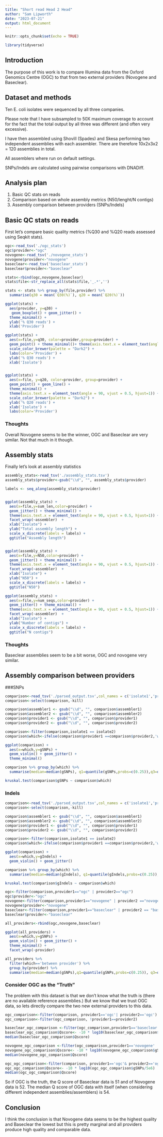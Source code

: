 ```yaml
---
title: "Short read Head 2 Head"
author: "Sam Lipworth"
date: "2023-07-21"
output: html_document
---
```


```r
knitr::opts_chunk$set(echo = TRUE)
```

```r
library(tidyverse)
```


## Introduction

The purpose of this work is to compare Illumina data from the Oxford Genomics Centre (OGC) to that from two external providers (Novogene and Baseclear).

## Dataset and methods

Ten E. coli isolates were sequenced by all three companies.

Please note that I have subsampled to 50X maximum coverage to account for the fact that the total output by all three was different (and often very excessive).

I have then assembled using Shovill (Spades) and Skesa performing two independent assemblies with each assembler. There are therefore 10x2x3x2 = 120 assemblies in total.

All assemblers where run on default settings.

SNPs/Indels are calculated using pairwise comparisons with DNADiff.


## Analysis plan

1. Basic QC stats on reads
2. Comparison based on whole assembly metrics (N50/lenght/N contigs)
3. Assembly comparison between providers (SNPs/Indels)


## Basic QC stats on reads

First let's compare basic quality metrics (%Q30 and %Q20 reads assessed using Seqkit stats). 


```r
ogc<-read_tsv('./ogc_stats')
ogc$provider<-"ogc"
novogene<-read_tsv('./novogene_stats')
novogene$provider<-"novogene"
baseclear<-read_tsv('baseclear_stats')
baseclear$provider<-"baseclear"

stats<-rbind(ogc,novogene,baseclear)
stats$file<-str_replace_all(stats$file,'_.*','')

stats <- stats %>% group_by(file,provider) %>% 
  summarise(q30 = mean(`Q30(%)`), q20 = mean(`Q20(%)`))

ggplot(stats) +
  aes(provider, y=q30) +
   geom_boxplot() + geom_jitter() +
  theme_minimal() + 
  ylab('% Q30 reads') +
  xlab('Provider')

ggplot(stats) +
  aes(x=file,y=q30, color=provider,group=provider) +
  geom_point() + theme_minimal()+ theme(axis.text.x = element_text(angle = 90, vjust = 0.5, hjust=1)) + geom_line() +
  scale_color_brewer(palette = "Dark2") +
  labs(color='Provider') +
  ylab('% Q30 reads') +
  xlab('Isolate')


ggplot(stats) +
  aes(x=file, y=q20, color=provider, group=provider) +
  geom_point() + geom_line() +
  theme_minimal() +
  theme(axis.text.x = element_text(angle = 90, vjust = 0.5, hjust=1)) +
  scale_color_brewer(palette = "Dark2") +
  ylab('% Q20 reads') +
  xlab('Isolate') +
  labs(color='Provider')
```

### Thoughts
Overall Novogene seems to be the winner, OGC and Baseclear are very similar. Not that much in it though.

## Assembly stats

Finally let's look at assembly statistics

```r

assembly_stats<-read_tsv('./assembly_stats.tsv')
assembly_stats$provider<-gsub("\\d", "", assembly_stats$provider)

labels <- seq_along(assembly_stats$provider)


ggplot(assembly_stats) +
  aes(x=file,y=sum_len,color=provider) +
  geom_jitter() + theme_minimal() +
  theme(axis.text.x = element_text(angle = 90, vjust = 0.5, hjust=1)) +
  facet_wrap(~assembler)  +
  xlab("Isolate") +
  ylab("Total assembly length") +
  scale_x_discrete(labels = labels) +
  ggtitle("Assembly length")


ggplot(assembly_stats) +
  aes(x=file,y=N50,color=provider) +
  geom_jitter() + theme_minimal() +
  theme(axis.text.x = element_text(angle = 90, vjust = 0.5, hjust=1)) +
  facet_wrap(~assembler)  +
  xlab("Isolate") +
  ylab("N50") +
  scale_x_discrete(labels = labels) +
  ggtitle("N50")

ggplot(assembly_stats) +
  aes(x=file,y=num_seqs,color=provider) +
  geom_jitter() + theme_minimal() +
  theme(axis.text.x = element_text(angle = 90, vjust = 0.5, hjust=1)) +
  facet_wrap(~assembler)  +
  xlab("Isolate") +
  ylab("Number of contigs") +
  scale_x_discrete(labels = labels) +
  ggtitle("N contigs")


```

### Thoughts

Baseclear assemblies seem to be a bit worse, OGC and novogene very similar.


## Assembly comparison between providers

###SNPs

```r

comparison<-read_tsv('./parsed_output.tsv',col_names = c('isolate1','provider1','assembler1','isolate2','provider2','assembler2','kill','gIndels','gSNPs'))
comparison<-select(comparison,-kill)

comparison$assembler1 <- gsub("\\d", "", comparison$assembler1)
comparison$assembler2 <- gsub("\\d", "", comparison$assembler2)
comparison$provider1 <- gsub("\\d", "", comparison$provider1)
comparison$provider2 <- gsub("\\d", "", comparison$provider2)

comparison<-filter(comparison,isolate1 == isolate2)
comparison$which<-ifelse(comparison$provider1 ==comparison$provider2,'within provider','between provider')

ggplot(comparison) +
  aes(x=which,y=gSNPs) +
  geom_violin() + geom_jitter() +
  theme_minimal()

comparison %>% group_by(which) %>% 
  summarise(median=median(gSNPs), q1=quantile(gSNPs,probs=c(0.25)),q3=quantile(gSNPs,probs=c(0.75)))

kruskal.test(comparison$gSNPs ~ comparison$which)
```


### Indels

```r

comparison<-read_tsv('./parsed_output.tsv',col_names = c('isolate1','provider1','assembler1','isolate2','provider2','assembler2','kill','gIndels','gSNPs'))
comparison<-select(comparison,-kill)

comparison$assembler1 <- gsub("\\d", "", comparison$assembler1)
comparison$assembler2 <- gsub("\\d", "", comparison$assembler2)
comparison$provider1 <- gsub("\\d", "", comparison$provider1)
comparison$provider2 <- gsub("\\d", "", comparison$provider2)

comparison<-filter(comparison,isolate1 == isolate2)
comparison$which<-ifelse(comparison$provider1 ==comparison$provider2,'within provider','between provider')

ggplot(comparison) +
  aes(x=which,y=gIndels) +
  geom_violin() + geom_jitter()

comparison %>% group_by(which) %>% 
  summarise(median=median(gIndels), q1=quantile(gIndels,probs=c(0.25)),q3=quantile(gIndels,probs=c(0.75)))

kruskal.test(comparison$gIndels ~ comparison$which)
```


```r

ogc<-filter(comparison,provider1=="ogc" | provider2=="ogc")
ogc$provider<-"ogc"
novogene<-filter(comparison,provider1=="novogene" | provider2 =="novogene")
novogene$provider<-"novogene"
baseclear<-filter(comparison,provider1=="baseclear" | provider2 == "baseclear")
baseclear$provider<-"baseclear"

all_providers<-rbind(ogc,novogene,baseclear)

ggplot(all_providers) +
  aes(x=which,y=gSNPs) +
  geom_violin() + geom_jitter() +
  theme_minimal() +
  facet_wrap(~provider)

all_providers %>% 
  filter(which=='between provider') %>% 
  group_by(provider) %>% 
  summarise(median=median(gSNPs),q1=quantile(gSNPs,probs=c(0.25)), q3=quantile(gSNPs,probs=c(0.75)))
```


### Consider OGC as the "Truth"

The problem with this dataset is that we don't know what the truth is (there are no available reference assemblies.) But we know that we trust OGC data, so lets directly compare the two new external providers to this data.

```r

ogc_comparison<-filter(comparison, provider1=='ogc'| provider2=='ogc')
ogc_comparison<-filter(ogc_comparison, !provider1==provider2)

baseclear_ogc_comparison <-filter(ogc_comparison,provider1=='baseclear' | provider2=='baseclear')
baseclear_ogc_comparison$Qscore<- -10 * log10(baseclear_ogc_comparison$gSNPs/5e6)
median(baseclear_ogc_comparison$Qscore)

novogene_ogc_comparison <-filter(ogc_comparison,provider1=='novogene' | provider2=='novogene')
novogene_ogc_comparison$Qscore<- -10 * log10(novogene_ogc_comparison$gSNPs/5e6)
median(novogene_ogc_comparison$Qscore)

ogc_ogc_comparison<-filter(comparison, provider1=='ogc'& provider2=='ogc')
ogc_ogc_comparison$Qscore<- -10 * log10(ogc_ogc_comparison$gSNPs/5e6)
median(ogc_ogc_comparison$Qscore)
```

So if OGC is the truth, the Q score of Baseclear data is 51 and of Novogene data is 52. The median Q score of OGC data with itself (when considering different independent assemblies/assemblers) is 54.


## Conclusion

I think the conclusion is that Novogene data seems to be the highest quality and Baseclear the lowest but this is pretty marginal and all providers produce high quality and comparable data.
